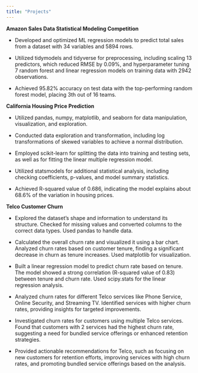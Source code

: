 ```yaml
---
title: "Projects"
---
```


**Amazon Sales Data Statistical Modeling Competition**

-   Developed and optimized ML regression models to predict total sales from a dataset with 34 variables and 5894 rows.

-   Utilized tidymodels and tidyverse for preprocessing, including scaling 13 predictors, which reduced RMSE by 0.09%, and hyperparameter tuning 7 random forest and linear regression models on training data with 2942 observations.

-   Achieved 95.82% accuracy on test data with the top-performing random forest model, placing 3th out of 16 teams.

**California Housing Price Prediction**

-   Utilized pandas, numpy, matplotlib, and seaborn for data manipulation, visualization, and exploration.

-   Conducted data exploration and transformation, including log transformations of skewed variables to achieve a normal distribution.

-   Employed scikit-learn for splitting the data into training and testing sets, as well as for fitting the linear multiple regression model.

-   Utilized statsmodels for additional statistical analysis, including checking coefficients, p-values, and model summary statistics.

-   Achieved R-squared value of 0.686, indicating the model explains about 68.6% of the variation in housing prices.

**Telco Customer Churn**

-   Explored the dataset's shape and information to understand its structure. Checked for missing values and converted columns to the correct data types. Used pandas to handle data.

-   Calculated the overall churn rate and visualized it using a bar chart. Analyzed churn rates based on customer tenure, finding a significant decrease in churn as tenure increases. Used matplotlib for visualization.

-   Built a linear regression model to predict churn rate based on tenure. The model showed a strong correlation (R-squared value of 0.83) between tenure and churn rate. Used scipy.stats for the linear regression analysis.

-   Analyzed churn rates for different Telco services like Phone Service, Online Security, and Streaming TV. Identified services with higher churn rates, providing insights for targeted improvements.

-   Investigated churn rates for customers using multiple Telco services. Found that customers with 2 services had the highest churn rate, suggesting a need for bundled service offerings or enhanced retention strategies.

-   Provided actionable recommendations for Telco, such as focusing on new customers for retention efforts, improving services with high churn rates, and promoting bundled service offerings based on the analysis.
